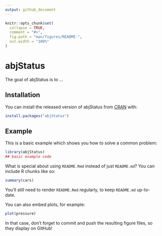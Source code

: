 ```yaml
---
output: github_document
---
```


<!-- README.md is generated from README.Rmd. Please edit that file -->

```r
knitr::opts_chunk$set(
  collapse = TRUE,
  comment = "#>",
  fig.path = "man/figures/README-",
  out.width = "100%"
)
```

# abjStatus

<!-- badges: start -->
<!-- badges: end -->

The goal of abjStatus is to ...

## Installation

You can install the released version of abjStatus from [CRAN](https://CRAN.R-project.org) with:

``` r
install.packages("abjStatus")
```

## Example

This is a basic example which shows you how to solve a common problem:

```r
library(abjStatus)
## basic example code
```

What is special about using `README.Rmd` instead of just `README.md`? You can include R chunks like so:

```r
summary(cars)
```

You'll still need to render `README.Rmd` regularly, to keep `README.md` up-to-date.

You can also embed plots, for example:

```r
plot(pressure)
```

In that case, don't forget to commit and push the resulting figure files, so they display on GitHub!
